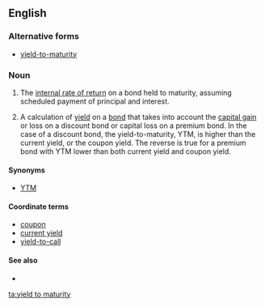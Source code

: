 ==English==

===Alternative forms===
* [[yield-to-maturity]] {{qualifier|attributive use}}

===Noun===
{{en-noun|head=[[yield]] [[to]] [[maturity]]|yields to maturity}}

# {{finance}} The [[internal rate of return]] on a bond held to maturity, assuming scheduled payment of principal and interest.
# {{legal}} A calculation of [[yield]] on a [[bond]] that takes into account the [[capital gain]] or loss on a discount bond or capital loss on a premium bond. In the case of a discount bond, the yield-to-maturity, YTM, is higher than the current yield, or the coupon yield. The reverse is true for a premium bond with YTM lower than both current yield and coupon yield.

====Synonyms====
* [[YTM]]

====Coordinate terms====
* [[coupon]]
* [[current yield]]
* [[yield-to-call]]

====See also====
* {{pedialite}}

[[ta:yield to maturity]]